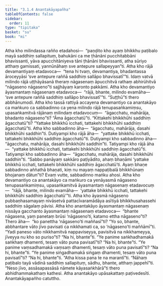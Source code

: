 ```yaml
---
title: "3.1.4 Anantakāyapañha"
tableOfContents: false
sidebar:
  order: 11
type: "tipitaka"
basket: "su"
book: "mi"
---
```



<DynamicBreadcrumb />

<Division number="27" book="mi" bookNo="28">

<Paragraph number="108" book="mi">
Atha kho milindassa rañño etadahosi—  “paṇḍito kho ayaṃ bhikkhu paṭibalo mayā saddhiṃ sallapituṃ, bahukāni ca me ṭhānāni pucchitabbāni bhavissanti, yāva apucchitāniyeva tāni ṭhānāni bhavissanti, atha sūriyo atthaṃ gamissati, yannūnāhaṃ sve antepure sallapeyyan”ti.
</Paragraph>

<Paragraph number="109" book="mi">
Atha kho rājā devamantiyaṃ etadavoca—  “tena hi tvaṃ, devamantiya, bhadantassa āroceyyāsi ‘sve antepure raññā saddhiṃ sallāpo bhavissatī’”ti. Idaṃ vatvā milindo rājā uṭṭhāyāsanā theraṃ nāgasenaṃ āpucchitvā rathaṃ abhirūhitvā “nāgaseno nāgaseno”ti sajjhāyaṃ karonto pakkāmi.
</Paragraph>

<Paragraph number="110" book="mi">
Atha kho devamantiyo āyasmantaṃ nāgasenaṃ etadavoca—  “rājā, bhante, milindo evamāha—  ‘sve antepure raññā saddhiṃ sallāpo bhavissatī’”ti. “Suṭṭhū”ti thero abbhānumodi. Atha kho tassā rattiyā accayena devamantiyo ca anantakāyo ca maṅkuro ca sabbadinno ca yena milindo rājā tenupasaṅkamiṃsu, upasaṅkamitvā rājānaṃ milindaṃ etadavocuṃ—  “āgacchatu, mahārāja, bhadanto nāgaseno”ti? “Āma āgacchatū”ti. “Kittakehi bhikkhūhi saddhiṃ āgacchatū”ti? “Yattake bhikkhū icchati, tattakehi bhikkhūhi saddhiṃ āgacchatū”ti.
</Paragraph>

<Paragraph number="111" book="mi">
Atha kho sabbadinno āha—  “āgacchatu, mahārāja, dasahi bhikkhūhi saddhin”ti. Dutiyampi kho rājā āha—  “yattake bhikkhū icchati, tattakehi bhikkhūhi saddhiṃ āgacchatū”ti. Dutiyampi kho sabbadinno āha—  “āgacchatu, mahārāja, dasahi bhikkhūhi saddhin”ti. Tatiyampi kho rājā āha—  “yattake bhikkhū icchati, tattakehi bhikkhūhi saddhiṃ āgacchatū”ti. Tatiyampi kho sabbadinno āha—  “āgacchatu, mahārāja, dasahi bhikkhūhi saddhin”ti. “Sabbo panāyaṃ sakkāro paṭiyādito, ahaṃ bhaṇāmi ‘yattake bhikkhū icchati, tattakehi bhikkhūhi saddhiṃ āgacchatū’ti. Ayaṃ bhaṇe sabbadinno aññathā bhaṇati, kiṃ nu mayaṃ nappaṭibalā bhikkhūnaṃ bhojanaṃ dātun”ti? Evaṃ vutte, sabbadinno maṅku ahosi.
</Paragraph>

<Paragraph number="112" book="mi">
Atha kho devamantiyo ca anantakāyo ca maṅkuro ca yenāyasmā nāgaseno tenupasaṅkamiṃsu, upasaṅkamitvā āyasmantaṃ nāgasenaṃ etadavocuṃ—  “rājā, bhante, milindo evamāha—  ‘yattake bhikkhū icchati, tattakehi bhikkhūhi saddhiṃ āgacchatū’”ti. Atha kho āyasmā nāgaseno pubbaṇhasamayaṃ nivāsetvā pattacīvaramādāya asītiyā bhikkhusahassehi saddhiṃ sāgalaṃ pāvisi.
</Paragraph>

<Paragraph number="113" book="mi">
Atha kho anantakāyo āyasmantaṃ nāgasenaṃ nissāya gacchanto āyasmantaṃ nāgasenaṃ etadavoca—  “bhante nāgasena, yaṃ panetaṃ brūsi ‘nāgaseno’ti, katamo ettha nāgaseno”ti? Thero āha—  “ko panettha ‘nāgaseno’ti maññasī”ti? “Yo so, bhante, abbhantare vāto jīvo pavisati ca nikkhamati ca, so ‘nāgaseno’ti maññāmī”ti. “Yadi paneso vāto nikkhamitvā nappaviseyya, pavisitvā na nikkhameyya, jīveyya nu kho so puriso”ti? “Na hi, bhante”ti. “Ye panime saṅkhadhamakā saṅkhaṃ dhamenti, tesaṃ vāto puna pavisatī”ti? “Na hi, bhante”ti. “Ye panime vaṃsadhamakā vaṃsaṃ dhamenti, tesaṃ vāto puna pavisatī”ti? “Na hi, bhante”ti. “Ye panime siṅgadhamakā siṅgaṃ dhamenti, tesaṃ vāto puna pavisatī”ti? “Na hi, bhante”ti. “Atha kissa pana te na marantī”ti. “Nāhaṃ paṭibalo tayā vādinā saddhiṃ sallapituṃ, sādhu, bhante, atthaṃ jappehī”ti. “Neso jīvo, assāsapassāsā nāmete kāyasaṅkhārā”ti thero abhidhammakathaṃ kathesi. Atha anantakāyo upāsakattaṃ paṭivedesīti.

</Paragraph>
</Division>

<Paragraph number="114" type="center" book="mi">
Anantakāyapañho catuttho.
</Paragraph>